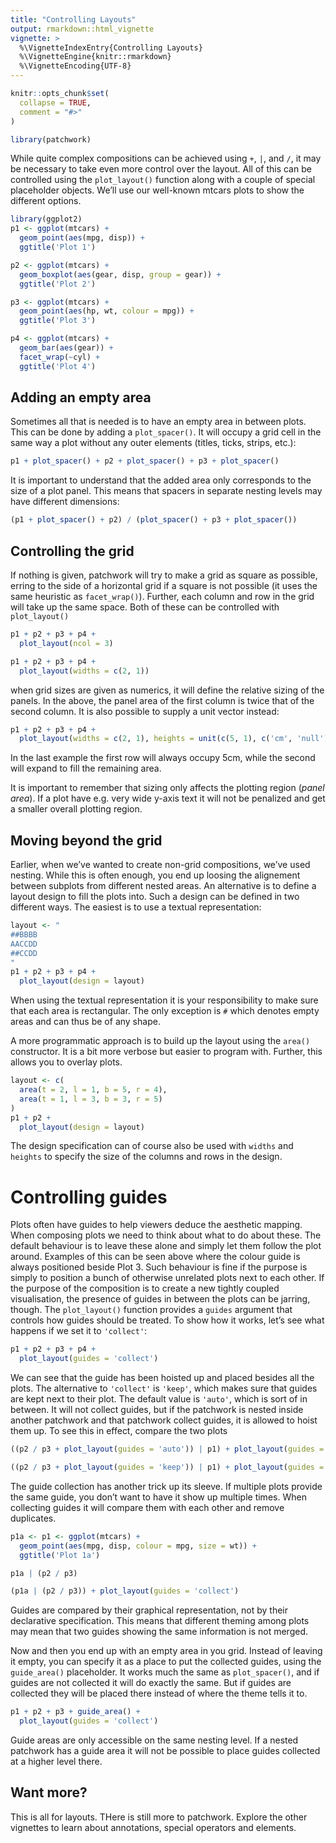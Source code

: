 ```yaml
---
title: "Controlling Layouts"
output: rmarkdown::html_vignette
vignette: >
  %\VignetteIndexEntry{Controlling Layouts}
  %\VignetteEngine{knitr::rmarkdown}
  %\VignetteEncoding{UTF-8}
---
```


```r
knitr::opts_chunk$set(
  collapse = TRUE,
  comment = "#>"
)
```

```r
library(patchwork)
```

While quite complex compositions can be achieved using `+`, `|`, and `/`, it may
be necessary to take even more control over the layout. All of this can be
controlled using the `plot_layout()` function along with a couple of special
placeholder objects. We'll use our well-known mtcars plots to show the different
options.

```r
library(ggplot2)
p1 <- ggplot(mtcars) + 
  geom_point(aes(mpg, disp)) + 
  ggtitle('Plot 1')

p2 <- ggplot(mtcars) + 
  geom_boxplot(aes(gear, disp, group = gear)) + 
  ggtitle('Plot 2')

p3 <- ggplot(mtcars) + 
  geom_point(aes(hp, wt, colour = mpg)) + 
  ggtitle('Plot 3')

p4 <- ggplot(mtcars) + 
  geom_bar(aes(gear)) + 
  facet_wrap(~cyl) + 
  ggtitle('Plot 4')
```

## Adding an empty area
Sometimes all that is needed is to have an empty area in between plots. This can
be done by adding a `plot_spacer()`. It will occupy a grid cell in the same way
a plot without any outer elements (titles, ticks, strips, etc.):

```r
p1 + plot_spacer() + p2 + plot_spacer() + p3 + plot_spacer()
```

It is important to understand that the added area only corresponds to the size
of a plot panel. This means that spacers in separate nesting levels may have
different dimensions:

```r
(p1 + plot_spacer() + p2) / (plot_spacer() + p3 + plot_spacer())
```

## Controlling the grid
If nothing is given, patchwork will try to make a grid as square as possible, 
erring to the side of a horizontal grid if a square is not possible (it uses the
same heuristic as `facet_wrap()`). Further, each column and row in the grid will 
take up the same space. Both of these can be controlled with `plot_layout()`

```r
p1 + p2 + p3 + p4 + 
  plot_layout(ncol = 3)
```

```r
p1 + p2 + p3 + p4 + 
  plot_layout(widths = c(2, 1))
```

when grid sizes are given as numerics, it will define the relative sizing of the
panels. In the above, the panel area of the first column is twice that of the 
second column. It is also possible to supply a unit vector instead:

```r
p1 + p2 + p3 + p4 + 
  plot_layout(widths = c(2, 1), heights = unit(c(5, 1), c('cm', 'null')))
```

In the last example the first row will always occupy 5cm, while the second will
expand to fill the remaining area.

It is important to remember that sizing only affects the plotting region 
(*panel area*). If a plot have e.g. very wide y-axis text it will not be 
penalized and get a smaller overall plotting region.

## Moving beyond the grid
Earlier, when we've wanted to create non-grid compositions, we've used nesting.
While this is often enough, you end up loosing the alignement between subplots 
from different nested areas. An alternative is to define a layout design to fill
the plots into. Such a design can be defined in two different ways. The easiest
is to use a textual representation:

```r
layout <- "
##BBBB
AACCDD
##CCDD
"
p1 + p2 + p3 + p4 + 
  plot_layout(design = layout)
```

When using the textual representation it is your responsibility to make sure 
that each area is rectangular. The only exception is `#` which denotes empty 
areas and can thus be of any shape.

A more programmatic approach is to build up the layout using the `area()`
constructor. It is a bit more verbose but easier to program with. Further, this
allows you to overlay plots.

```r
layout <- c(
  area(t = 2, l = 1, b = 5, r = 4),
  area(t = 1, l = 3, b = 3, r = 5)
)
p1 + p2 + 
  plot_layout(design = layout)
```

The design specification can of course also be used with `widths` and `heights`
to specify the size of the columns and rows in the design.

# Controlling guides
Plots often have guides to help viewers deduce the aesthetic mapping. When 
composing plots we need to think about what to do about these. The default 
behaviour is to leave these alone and simply let them follow the plot around. 
Examples of this can be seen above where the colour guide is always positioned
beside Plot 3. Such behaviour is fine if the purpose is simply to position a 
bunch of otherwise unrelated plots next to each other. If the purpose of the
composition is to create a new tightly coupled visualisation, the presence of
guides in between the plots can be jarring, though. The `plot_layout()` function
provides a `guides` argument that controls how guides should be treated. To show
how it works, let's see what happens if we set it to `'collect'`:

```r
p1 + p2 + p3 + p4 +
  plot_layout(guides = 'collect')
```

We can see that the guide has been hoisted up and placed besides all the plots.
The alternative to `'collect'` is `'keep'`, which makes sure that guides are
kept next to their plot. The default value is `'auto'`, which is sort of in 
between. It will not collect guides, but if the patchwork is nested inside 
another patchwork and that patchwork collect guides, it is allowed to hoist them
up. To see this in effect, compare the two plots

```r
((p2 / p3 + plot_layout(guides = 'auto')) | p1) + plot_layout(guides = 'collect')
```

```r
((p2 / p3 + plot_layout(guides = 'keep')) | p1) + plot_layout(guides = 'collect')
```

The guide collection has another trick up its sleeve. If multiple plots provide
the same guide, you don't want to have it show up multiple times. When 
collecting guides it will compare them with each other and remove duplicates.

```r
p1a <- p1 <- ggplot(mtcars) + 
  geom_point(aes(mpg, disp, colour = mpg, size = wt)) + 
  ggtitle('Plot 1a')

p1a | (p2 / p3)
```

```r
(p1a | (p2 / p3)) + plot_layout(guides = 'collect')
```

Guides are compared by their graphical representation, not by their declarative
specification. This means that different theming among plots may mean that two
guides showing the same information is not merged.

Now and then you end up with an empty area in you grid. Instead of leaving it 
empty, you can specify it as a place to put the collected guides, using the
`guide_area()` placeholder. It works much the same as `plot_spacer()`, and if
guides are not collected it will do exactly the same. But if guides are 
collected they will be placed there instead of where the theme tells it to.

```r
p1 + p2 + p3 + guide_area() + 
  plot_layout(guides = 'collect')
```

Guide areas are only accessible on the same nesting level. If a nested patchwork
has a guide area it will not be possible to place guides collected at a higher 
level there.

## Want more?
This is all for layouts. THere is still more to patchwork. Explore the other
vignettes to learn about annotations, special operators and elements.
